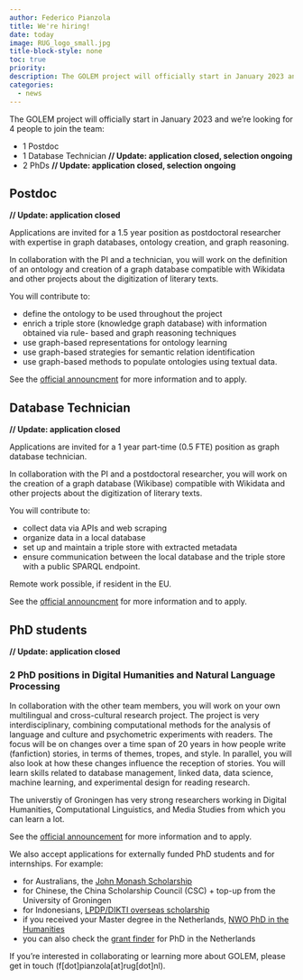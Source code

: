 ```yaml
---
author: Federico Pianzola
title: We're hiring!
date: today
image: RUG_logo_small.jpg
title-block-style: none
toc: true
priority: 
description: The GOLEM project will officially start in January 2023 and we're looking for 4 people to join the team!
categories:
  - news
---
```


The GOLEM project will officially start in January 2023 and we're looking for 4 people to join the team:

- 1 Postdoc
- 1 Database Technician **// Update: application closed, selection ongoing**
- 2 PhDs **// Update: application closed, selection ongoing**

## Postdoc

**// Update: application closed**

Applications are invited for a 1.5 year position as postdoctoral researcher with expertise in graph databases, ontology creation, and graph reasoning.

In collaboration with the PI and a technician, you will work on the definition of an ontology and creation of a graph database compatible with Wikidata and other projects about the digitization of literary texts.

You will contribute to:

- define the ontology to be used throughout the project
- enrich a triple store (knowledge graph database) with information obtained via rule-
based and graph reasoning techniques
- use graph-based representations for ontology learning
- use graph-based strategies for semantic relation identification
- use graph-based methods to populate ontologies using textual data.

See the [official announcment](https://www.rug.nl/about-ug/work-with-us/job-opportunities/?details=00347-02S0009QSP) for more information and to apply.

## Database Technician

**// Update: application closed**

Applications are invited for a 1 year part-time (0.5 FTE) position as graph database technician. 

In collaboration with the PI and a postdoctoral researcher, you will work on the creation of a graph database (Wikibase) compatible with Wikidata and other projects about the digitization of literary texts.

You will contribute to:

- collect data via APIs and web scraping
- organize data in a local database
- set up and maintain a triple store with extracted metadata
- ensure communication between the local database and the triple store with a public SPARQL endpoint.

Remote work possible, if resident in the EU.

See the [official announcment](https://www.rug.nl/about-ug/work-with-us/job-opportunities/?details=00347-02S0009RCP&cat=obp) for more information and to apply.

## PhD students

**// Update: application closed**

### 2 PhD positions in Digital Humanities and Natural Language Processing

In collaboration with the other team members, you will work on your own multilingual and cross-cultural research project. The project is very interdisciplinary, combining computational methods for the analysis of language and culture and psychometric experiments with readers. The focus will be on changes over a time span of 20 years in how people write (fanfiction) stories, in terms of themes, tropes, and style. In parallel, you will also look at how these changes influence the reception of stories. You will learn skills related to database management, linked data, data science, machine learning, and experimental design for reading research.

The universtiy of Groningen has very strong researchers working in Digital Humanities, Computational Linguistics, and Media Studies from which you can learn a lot. 

See the [official announcement](https://www.rug.nl/about-ug/work-with-us/job-opportunities/?details=00347-02S0009QIP&cat=wp) for more information and to apply.

We also accept applications for externally funded PhD students and for internships. For example:

- for Australians, the [John Monash Scholarship](https://www.johnmonash.com/scholarships/benefits)
- for Chinese, the China Scholarship Council (CSC) + top-up from the University of Groningen
- for Indonesians, [LPDP/DIKTI overseas scholarship](https://www.rug.nl/education/scholarships/lpdp-dikti-overseas-scholarship)
- if you received your Master degree in the Netherlands, [NWO PhD in the Humanities](https://www.nwo.nl/en/researchprogrammes/phds-humanities)
- you can also check the [grant finder](https://www.rug.nl/education/scholarships/findscholarships) for PhD in the Netherlands

If you're interested in collaborating or learning more about GOLEM, please get in touch (f[dot]pianzola[at]rug[dot]nl).